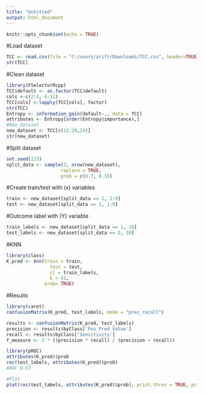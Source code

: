```yaml
---
title: "Untitled"
output: html_document
---
```


```r
knitr::opts_chunk$set(echo = TRUE)
```
#Load dataset
```r
TCC <- read.csv(file = "C:/users/arifr/Downloads/TCC.csv", header=TRUE)
str(TCC)
```
#Clean dataset
```r
library(FSelectorRcpp)
TCC$default <- as.factor(TCC$default)
cols <-c(2:4, 6:11)
TCC[cols] <-lapply(TCC[cols], factor)
str(TCC)
Entropy <- information_gain(default~., data = TCC)
attributes <- Entropy[order(Entropy$importance),]
#New_dataset
new_dataset <- TCC[c(12:20,24)]
str(new_dataset)
```
#Split dataset
```r
set.seed(123)
split_data <- sample(2, nrow(new_dataset),
                    replace = TRUE,
                    prob = c(0.7, 0.3))
```
#Create train/test with (x) variables 
```r
train <- new_dataset[split_data == 1, 1:9]
test <- new_dataset[split_data == 2, 1:9]
```
#Outcome label with (Y) variable 
```r
train_labels <- new_dataset[split_data == 1, 10]
test_labels <- new_dataset[split_data == 2, 10]
```
#KNN
```r
library(class)
K_pred <- knn(train = train,
                test = test,
                cl = train_labels,
                k = 41,
              prob= TRUE)

```
#Results
```r
library(caret)
confusionMatrix(K_pred, test_labels, mode = "prec_recall")
```

```r
results <- confusionMatrix(K_pred, test_labels)
precision <- results$byClass['Pos Pred Value']
recall <- results$byClass['Sensitivity']
f_measure <- 2 * ((precision * recall) / (precision + recall))
```

```r
library(pROC)
attributes(K_pred)$prob
roc(test_labels, attributes(K_pred)$prob)
#AUC 0.63

#Plot
plot(roc(test_labels, attributes(K_pred)$prob), print.thres = TRUE, print.auc = TRUE, main= "KNN")


```

